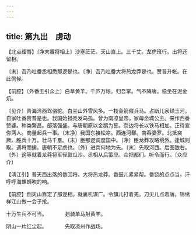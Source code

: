 ```yaml
---
---
---
```

title: 第九出　虏动
---




【北点绛唇】〔净末番将相上〕沙塞茫茫。天山直上。三千丈。龙虎班行。出将还留相。

〔末〕吾乃吐番丞相悉那逻是也。〔净〕吾乃吐番大将热龙莽是也。赞普升帐。在此伺候。

【前腔】〔外番王引众上〕白草黄羊。千庐万帐。归吾掌。气不降唐。稳坐在泥金炕。

〔见介〕靑海湾西驾骆驼。白兰山外雪风多。一枝金箭催兵马。占断儿家绿玉河。自家吐番赞普是也。我国始祖秃发乌孤。曾为南凉皇帝。家母金城公主。来作西番赞婆。种类繁昌。部落强盛。与唐朝原以金鹅为誓。奈边将长以铁马相加。正待宣你两人。商量起兵一事。〔末净〕我国东接松凉。西连河鄯。南呑婆罗。北抵突厥。胜兵十万。壮马千羣。〔末〕臣那逻调度国中。〔净〕臣龙莽攻略境外。逢城则取。遇将而擒。唐朝不足虑也。〔外〕进兵何地为先。〔末〕先取河西。后图陇右。〔外〕这等就着龙莽将军径取瓜沙。丞相从后策应。众把都们。听令而行。〔众应介〕

【淸江引】普天西出落的番回将。大将热龙莽。番鼓儿紧紧帮。番铙的点点当。汗呼呼海螺蛳吹的响。

【前腔】倒天山靠定了那逻相。就裏机谋广。令旗儿打着羌。刀尖儿点着唐。锦绣样江山做一会子抢。

十万生兵不可当。　　　　刬骑单马射黄羊。

阴山一片红尘起。　　　　先取凉州作战场。
